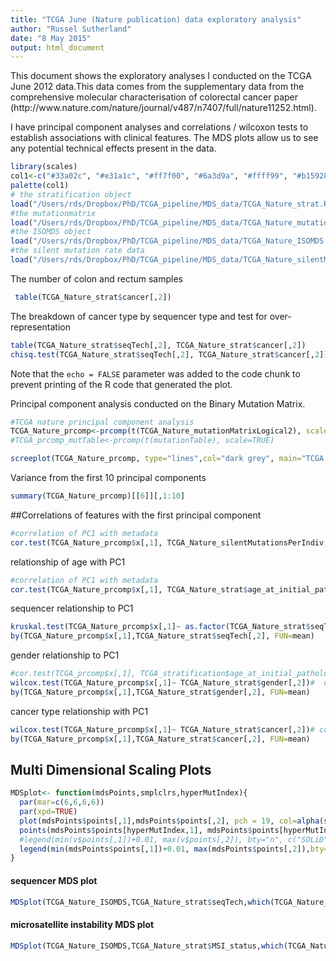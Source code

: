 ```yaml
---
title: "TCGA June (Nature publication) data exploratory analysis"
author: "Russel Sutherland"
date: "8 May 2015"
output: html_document
---
```


This document shows the exploratory analyses I conducted on the TCGA June 2012 data.This data comes from the supplementary data from the comprehensive molecular characterisation of colorectal cancer paper (http://www.nature.com/nature/journal/v487/n7407/full/nature11252.html).

I have principal component analyses and correlations / wilcoxon tests to establish associations with clinical features.
The MDS plots allow us to see any potential technical effects present in the data.

```r
library(scales)
col1<-c("#33a02c", "#e31a1c", "#ff7f00", "#6a3d9a", "#ffff99", "#b15928")
palette(col1)
# the stratification object
load("/Users/rds/Dropbox/PhD/TCGA_pipeline/MDS_data/TCGA_Nature_strat.RData")
#the mutationmatrix
load("/Users/rds/Dropbox/PhD/TCGA_pipeline/MDS_data/TCGA_Nature_mutationMatrixLogical2.RData")
#the ISOMDS object
load("/Users/rds/Dropbox/PhD/TCGA_pipeline/MDS_data/TCGA_Nature_ISOMDS.RData")
#the silent mutation rate data
load("/Users/rds/Dropbox/PhD/TCGA_pipeline/MDS_data/TCGA_Nature_silentMutationsPerIndiv.RData")

```

The number of colon and rectum samples
```r
 table(TCGA_Nature_strat$cancer[,2])
```

The breakdown of cancer type by sequencer type and test for over-representation
```r
table(TCGA_Nature_strat$seqTech[,2], TCGA_Nature_strat$cancer[,2])
chisq.test(TCGA_Nature_strat$seqTech[,2], TCGA_Nature_strat$cancer[,2])
```
Note that the `echo = FALSE` parameter was added to the code chunk to prevent printing of the R code that generated the plot.




Principal component analysis conducted on the Binary Mutation Matrix.
```r

#TCGA nature principal component analysis
TCGA_Nature_prcomp<-prcomp(t(TCGA_Nature_mutationMatrixLogical2), scale=TRUE)
#TCGA_prcomp_mutTable<-prcomp(t(mutationTable), scale=TRUE)

screeplot(TCGA_Nature_prcomp, type="lines",col="dark grey", main="TCGA June PCA screeplot")
```

Variance from the first 10 principal components
```r
summary(TCGA_Nature_prcomp)[[6]][,1:10]
```


##Correlations of features with the first principal component
```r

#correlation of PC1 with metadata
cor.test(TCGA_Nature_prcomp$x[,1], TCGA_Nature_silentMutationsPerIndiv, method = "spearman")# correlation with mutation rate
```
relationship of age with PC1
```r

#correlation of PC1 with metadata
cor.test(TCGA_Nature_prcomp$x[,1], TCGA_Nature_strat$age_at_initial_pathologic_diagnosis[,2], method = "spearman")# correlation with age
```




sequencer relationship to PC1
```r
kruskal.test(TCGA_Nature_prcomp$x[,1]~ as.factor(TCGA_Nature_strat$seqTech[,2]))# correlation with sequence center
by(TCGA_Nature_prcomp$x[,1],TCGA_Nature_strat$seqTech[,2], FUN=mean)
```
gender relationship to PC1
```r
#cor.test(TCGA_prcomp$x[,1], TCGA_stratification$age_at_initial_pathologic_diagnosis[,2])# correlation with age
wilcox.test(TCGA_Nature_prcomp$x[,1]~ TCGA_Nature_strat$gender[,2])#  do the genders has different pc1 scores?
by(TCGA_Nature_prcomp$x[,1],TCGA_Nature_strat$gender[,2], FUN=mean)
```
cancer type relationship with PC1
```r
wilcox.test(TCGA_Nature_prcomp$x[,1]~ TCGA_Nature_strat$cancer[,2])# correlation with mutation gender
by(TCGA_Nature_prcomp$x[,1],TCGA_Nature_strat$cancer[,2], FUN=mean)

```


## Multi Dimensional Scaling Plots

```r

MDSplot<- function(mdsPoints,smplclrs,hyperMutIndex){
  par(mar=c(6,6,6,6))
  par(xpd=TRUE)
  plot(mdsPoints$points[,1],mdsPoints$points[,2], pch = 19, col=alpha(smplclrs[,1],0.5), cex=0.7, cex.lab=0.7, cex.main = 0.7, cex.axis=0.7, xlab="dimension 1", ylab="dimension 2")
  points(mdsPoints$points[hyperMutIndex,1], mdsPoints$points[hyperMutIndex,2],pch=1, cex = 0.9)
  #legend(min(v$points[,1])+0.01, max(v$points[,2]), bty="n", c("SOLiD", "IlluminaHiSeq","not available","hypermutated"), cex=3, pch=c(19,19,19,1),col=c(col1[c(2,1,3)], "black"))
  legend(min(mdsPoints$points[,1])+0.01, max(mdsPoints$points[,2]),bty="n", c(unique(smplclrs[,2]),"hypermutated"), cex=0.7,pt.cex=0.7, pch=c(rep(19, length(unique(smplclrs[,2]))),1),col=c(seq_along(1:length(unique(smplclrs[,1]))),"black"))
}
```

#### sequencer MDS plot

```r

MDSplot(TCGA_Nature_ISOMDS,TCGA_Nature_strat$seqTech,which(TCGA_Nature_strat$hypermutated[,2]==TRUE))

```

#### microsatellite instability MDS plot

```r
MDSplot(TCGA_Nature_ISOMDS,TCGA_Nature_strat$MSI_status,which(TCGA_Nature_strat$hypermutated[,2]==TRUE))


```